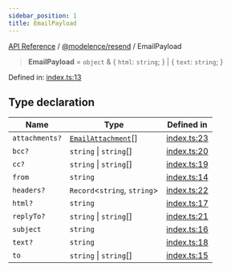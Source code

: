 ```yaml
---
sidebar_position: 1
title: EmailPayload
---
```


[API Reference](/api-reference/@modelence/resend/type-aliases/../../../index) / [@modelence/resend](/api-reference/@modelence/resend/type-aliases/../index) / EmailPayload

> **EmailPayload** = `object` & \{ `html`: `string`; \} \| \{ `text`: `string`; \}

Defined in: [index.ts:13](https://github.com/modelence/modelence/blob/bc8c83d564bba6e3c947221e86c27ffadc91fb73/packages/resend/src/index.ts#L13)

## Type declaration

| Name | Type | Defined in |
| ------ | ------ | ------ |
| `attachments?` | [`EmailAttachment`](/api-reference/@modelence/resend/type-aliases/EmailAttachment)[] | [index.ts:23](https://github.com/modelence/modelence/blob/bc8c83d564bba6e3c947221e86c27ffadc91fb73/packages/resend/src/index.ts#L23) |
| `bcc?` | `string` \| `string`[] | [index.ts:20](https://github.com/modelence/modelence/blob/bc8c83d564bba6e3c947221e86c27ffadc91fb73/packages/resend/src/index.ts#L20) |
| `cc?` | `string` \| `string`[] | [index.ts:19](https://github.com/modelence/modelence/blob/bc8c83d564bba6e3c947221e86c27ffadc91fb73/packages/resend/src/index.ts#L19) |
| `from` | `string` | [index.ts:14](https://github.com/modelence/modelence/blob/bc8c83d564bba6e3c947221e86c27ffadc91fb73/packages/resend/src/index.ts#L14) |
| `headers?` | `Record`\<`string`, `string`\> | [index.ts:22](https://github.com/modelence/modelence/blob/bc8c83d564bba6e3c947221e86c27ffadc91fb73/packages/resend/src/index.ts#L22) |
| `html?` | `string` | [index.ts:17](https://github.com/modelence/modelence/blob/bc8c83d564bba6e3c947221e86c27ffadc91fb73/packages/resend/src/index.ts#L17) |
| `replyTo?` | `string` \| `string`[] | [index.ts:21](https://github.com/modelence/modelence/blob/bc8c83d564bba6e3c947221e86c27ffadc91fb73/packages/resend/src/index.ts#L21) |
| `subject` | `string` | [index.ts:16](https://github.com/modelence/modelence/blob/bc8c83d564bba6e3c947221e86c27ffadc91fb73/packages/resend/src/index.ts#L16) |
| `text?` | `string` | [index.ts:18](https://github.com/modelence/modelence/blob/bc8c83d564bba6e3c947221e86c27ffadc91fb73/packages/resend/src/index.ts#L18) |
| `to` | `string` \| `string`[] | [index.ts:15](https://github.com/modelence/modelence/blob/bc8c83d564bba6e3c947221e86c27ffadc91fb73/packages/resend/src/index.ts#L15) |
